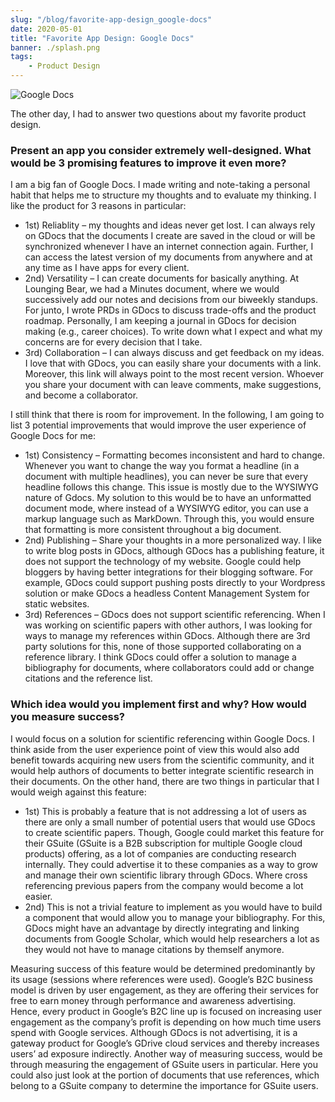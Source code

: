 ```yaml
---
slug: "/blog/favorite-app-design_google-docs"
date: 2020-05-01
title: "Favorite App Design: Google Docs"
banner: ./splash.png
tags:
    - Product Design
---
```

![Google Docs](./splash.png)

The other day, I had to answer two questions about my favorite product design. 


### Present an app you consider extremely well-designed. What would be 3 promising features to improve it even more?
I am a big fan of Google Docs. I made writing and note-taking a personal habit that helps me to structure my thoughts and to evaluate my thinking. I like the product for 3 reasons in particular: 

- 1st) Reliablity – my thoughts and ideas never get lost. I can always rely on GDocs that the documents I create are saved in the cloud or will be synchronized whenever I have an internet connection again. Further, I can access the latest version of my documents from anywhere and at any time as I have apps for every client.  
- 2nd) Versatility – I can create documents for basically anything. At Lounging Bear, we had a Minutes document, where we would successively add our notes and decisions from our biweekly standups. For junto, I wrote PRDs in GDocs to discuss trade-offs and the product roadmap. Personally, I am keeping a journal in GDocs for decision making (e.g., career choices). To write down what I expect and what my concerns are for every decision that I take. 
- 3rd) Collaboration – I can always discuss and get feedback on my ideas. I love that with GDocs, you can easily share your documents with a link. Moreover, this link will always point to the most recent version. Whoever you share your document with can leave comments, make suggestions, and become a collaborator.


I still think that there is room for improvement. In the following, I am going to list 3 potential improvements that would improve the user experience of Google Docs for me:
- 1st) Consistency – Formatting becomes inconsistent and hard to change.  Whenever you want to change the way you format a headline (in a document with multiple headlines), you can never be sure that every headline follows this change. This issue is mostly due to the WYSIWYG nature of Gdocs. My solution to this would be to have an unformatted document mode, where instead of a WYSIWYG editor, you can use a markup language such as MarkDown. Through this, you would ensure that formatting is more consistent throughout a big document.
- 2nd) Publishing – Share your thoughts in a more personalized way. I like to write blog posts in GDocs, although GDocs has a publishing feature, it does not support the technology of my website. Google could help bloggers by having better integrations for their blogging software. For example, GDocs could support pushing posts directly to your Wordpress solution or make GDocs a headless Content Management System for static websites. 
- 3rd) References – GDocs does not support scientific referencing. When I was working on scientific papers with other authors, I was looking for ways to manage my references within GDocs. Although there are 3rd party solutions for this, none of those supported collaborating on a reference library. I think GDocs could offer a solution to manage a bibliography for documents, where collaborators could add or change citations and the reference list. 


### Which idea would you implement first and why? How would you measure success?
I would focus on a solution for scientific referencing within Google Docs. I think aside from the user experience point of view this would also add benefit towards acquiring new users from the scientific community, and it would help authors of documents to better integrate scientific research in their documents. 
On the other hand, there are two things in particular that I would weigh against this feature:
- 1st) This is probably a feature that is not addressing a lot of users as there are only a small number of potential users that would use GDocs to create scientific papers. Though, Google could market this feature for their GSuite (GSuite is a B2B subscription for multiple Google cloud products) offering, as a lot of companies are conducting research internally. They could advertise it to these companies as a way to  grow and manage their own scientific library through GDocs. Where cross referencing previous papers from the company would become a lot easier.
- 2nd) This is not a trivial feature to implement as you would have to build a component that would allow you to manage your bibliography. For this, GDocs might have an advantage by directly integrating and linking documents from Google Scholar, which would help researchers a lot as they would not have to manage citations by themself anymore. 


Measuring success of this feature would be determined predominantly by its usage (sessions where references were used). Google’s B2C business model is driven by user engagement, as they are offering their services for free to earn money through performance and awareness advertising. Hence, every product in Google’s B2C line up is focused on increasing user engagement as the company’s profit is depending on how much time users spend with Google services. Although GDocs is not advertising, it is a gateway product for Google’s GDrive cloud services and thereby increases users’ ad exposure indirectly. 
Another way of measuring success, would be through measuring the engagement of GSuite users in particular. Here you could also just look at the portion of documents that use references, which belong to a GSuite company to determine the importance for GSuite users.
